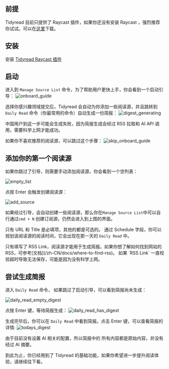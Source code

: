 
## 前提

Tidyread 目前只提供了 Raycast 插件，如果你还没有安装 Raycast ，强烈推荐你试试。可以在[这里](https://raycast.com/?utm_source=tidyread)下载。

## 安装

安装 [Tidyread Raycast 插件](https://www.raycast.com/jaredliu233/tidyread---streamline-your-daily-reading)

## 启动

进入到 `Manage Source List` 命令，为了帮助用户更快上手，你会看到一个启动引导：
![onboard_guide](https://tidyread.s3.us-west-2.amazonaws.com/onboard_guide.png)

选择你感兴趣领域提交后，Tidyread 会自动为你添加一些阅读源，并且跳转到 `Daily Read` 命令（你最常用的命令）自动生成一份简报：
![digest_generating](https://tidyread.s3.us-west-2.amazonaws.com/digest_generating.png)

<Callout type="warning">
    中国用户到这一步可能会生成失败，因为简报生成会经过 RSS 拉取和 AI API
    调用，需要科学上网才能成功。
</Callout>

如果你不喜欢推荐的阅读源，可以跳过这个步骤：
![skip_onboard_guide](https://tidyread.s3.us-west-2.amazonaws.com/skip_onboard_guide.png)

## 添加你的第一个阅读源

如果你跳过了引导，则需要手动添加阅读源，你会看到一个空列表：

![empty_list](https://tidyread.s3.us-west-2.amazonaws.com/tidyread_empty_list.png)

点按 Enter 会触发创建阅读源：

![add_source](https://tidyread.s3.us-west-2.amazonaws.com/tidyread_add_source.png)

如果经过引导，会自动创建一些阅读源，那么你在`Manage Source List`中可以自行通过`cmd + N` 创建订阅源，仍然会进入到上图的界面。

只有 URL 和 Title 是必填项，其他的都是可选的。
通过 Schedule 字段，你可以规划该阅读源的阅读时间，它会出现在那一天的 `Daily Read` 中。

<Callout type="info">
    只有填写了 RSS
    Link，阅读源才能用于生成简报。如果你想了解如何找到网站的RSS，可参考[文档](/zh-CN/docs/where-to-find-rss)。
</Callout>
<Callout type="warning">
    如果 `RSS Link` 一直校验超时导致无法保存，可能是因为没有科学上网。
</Callout>

## 尝试生成简报

进入 `Daily Read` 命令， 如果跳过了启动引导，可以看到简报尚未生成：

![daily_read_empty_digest](https://tidyread.s3.us-west-2.amazonaws.com/daily_read_empty_digest.png)

点按 Enter 键，等待简报生成：
![daily_read_has_digest](https://tidyread.s3.us-west-2.amazonaws.com/daily_read_has_digest.png)

生成完毕后，你可以在 `Daily Read` 中看到简报。点击 Enter 键，可以查看简报的详情:
![todays_digest](https://tidyread.s3.us-west-2.amazonaws.com/todays_digest.png)

由于目前没有设置 AI 相关的配置，所以简报中的 所有内容都是原始内容，并没有经过 AI 摘要。

到此为止，你已经用到了 Tidyread 的基础功能，如果你希望进一步提升阅读体验，请继续往下看。
